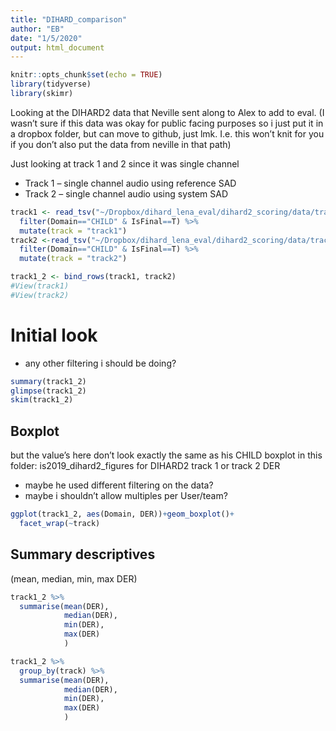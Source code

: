 ```yaml
---
title: "DIHARD_comparison"
author: "EB"
date: "1/5/2020"
output: html_document
---
```


```r
knitr::opts_chunk$set(echo = TRUE)
library(tidyverse)
library(skimr)
```

Looking at the DIHARD2 data that Neville sent along to Alex to add to eval.
(I wasn't sure if this data was okay for public facing purposes so i just put it in a dropbox folder, but can move to github, just lmk. I.e. this won't knit for you if you don't also put the data from neville in that path)

Just looking at track 1 and 2 since it was single channel 

* Track 1 – single channel audio using reference SAD 
* Track 2 – single channel audio using system SAD




```r

track1 <- read_tsv("~/Dropbox/dihard_lena_eval/dihard2_scoring/data/track1/scores_by_domain.tsv") %>% 
  filter(Domain=="CHILD" & IsFinal==T) %>% 
  mutate(track = "track1")
track2 <-read_tsv("~/Dropbox/dihard_lena_eval/dihard2_scoring/data/track2/scores_by_domain.tsv") %>% 
  filter(Domain=="CHILD" & IsFinal==T) %>% 
  mutate(track = "track2")

track1_2 <- bind_rows(track1, track2)
#View(track1)
#View(track2)
```

# Initial look

* any other filtering i should be doing?
```r
summary(track1_2)
glimpse(track1_2)
skim(track1_2)
```

## Boxplot 
but the value's here don't look exactly the same as his CHILD boxplot in this folder: is2019_dihard2_figures
for DIHARD2 track 1 or track 2 DER

* maybe he used different filtering on the data?
* maybe i shouldn't allow multiples per User/team?
```r
ggplot(track1_2, aes(Domain, DER))+geom_boxplot()+
  facet_wrap(~track)

```

## Summary descriptives
(mean, median, min, max DER)

```r
track1_2 %>% 
  summarise(mean(DER),
            median(DER),
            min(DER),
            max(DER)
            )

track1_2 %>% 
  group_by(track) %>% 
  summarise(mean(DER),
            median(DER),
            min(DER),
            max(DER)
            )


```

